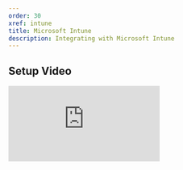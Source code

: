 ---
order: 30
xref: intune
title: Microsoft Intune
description: Integrating with Microsoft Intune
---

<IntuneNote />

## Setup Video

<div class="ratio ratio-16x9">
    <iframe src="https://www.youtube.com/embed/J12q1AbNw5k" title="YouTube video player" frameborder="0" allow="accelerometer; autoplay; clipboard-write; encrypted-media; gyroscope; picture-in-picture" allowfullscreen></iframe>
</div>
